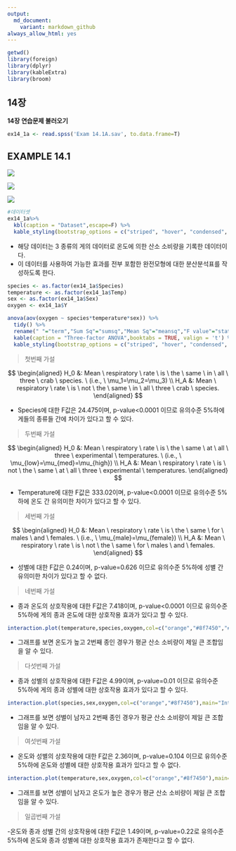 ```yaml
---
output:
  md_document:
    variant: markdown_github
always_allow_html: yes
---
```



```r
getwd()
library(foreign)
library(dplyr)
library(kableExtra)
library(broom)
```

## 14장

**14장 연습문제 불러오기**

```r
ex14_1a <- read.spss('Exam 14.1A.sav', to.data.frame=T)
```

## EXAMPLE 14.1

![](C:/git_blog/study/img/의학통계방법론/의학통계방법론/ch14/14-1a-1.png)

![](C:/git_blog/study/img/의학통계방법론/ch14/14-1a-2.png)

![](C:/git_blog/study/img/의학통계방법론/ch14/14-1b.png)

```r
#데이터셋
ex14_1a%>%
  kbl(caption = "Dataset",escape=F) %>%
  kable_styling(bootstrap_options = c("striped", "hover", "condensed", "responsive"))
```

- 해당 데이터는 3 종류의 게의 데이터로 온도에 의한 산소 소비량을 기록한 데이터이다. <br/>
- 이 데이터를 사용하여 가능한 효과를 전부 포함한 완전모형에 대한 분산분석표를 작성하도록 한다.

```r
species <- as.factor(ex14_1a$Species)
temperature <- as.factor(ex14_1a$Temp)
sex <- as.factor(ex14_1a$Sex)
oxygen <- ex14_1a$Y

anova(aov(oxygen ~ species*temperature*sex)) %>% 
  tidy() %>% 
  rename(" "="term","Sum Sq"="sumsq","Mean Sq"="meansq","F value"="statistic","Pr(>F)"="p.value") %>% 
  kable(caption = "Three-factor ANOVA",booktabs = TRUE, valign = 't') %>%
  kable_styling(bootstrap_options = c("striped", "hover", "condensed", "responsive"))
```

> 첫번째 가설

$$
\begin{aligned}
H_0 &: Mean \ respiratory \ rate \ is \ the \ same \ in \ all \ three \ crab \ species. \ (i.e., \ \mu_1=\mu_2=\mu_3) \\
H_A &: Mean \ respiratory \ rate \ is \ not \ the \ same \ in \ all \ three \ crab \ species.
\end{aligned}
$$

- Species에 대한 F값은 24.475이며, p-value<0.0001 이므로 유의수준 5%하에 게들의 종류들 간에 차이가 있다고 할 수 있다.

> 두번째 가설

$$
\begin{aligned}
H_0 &: Mean \ respiratory \ rate \ is \ the \ same \ at \ all \ three \ experimental \ temperatures. \ (i.e., \ \mu_{low}=\mu_{med}=\mu_{high}) \\
H_A &: Mean \ respiratory \ rate \ is \ not \ the \ same \ at \ all \ three \ experimental \ temperatures.
\end{aligned}
$$

- Temperature에 대한 F값은 333.02이며, p-value<0.0001 이므로 유의수준 5%하에 온도 간 유의미한 차이가 있다고 할 수 있다.

> 세번째 가설

$$
\begin{aligned}
H_0 &: Mean \ respiratory \ rate \ is \ the \ same \ for \ males \ and \ females. \ (i.e., \ \mu_{male}=\mu_{female}) \\
H_A &: Mean \ respiratory \ rate \ is \ not \ the \ same \ for \ males \ and \ females.
\end{aligned}
$$

- 성별에 대한 F값은 0.24이며, p-value=0.626 이므로 유의수준 5%하에 성별 간 유의미한 차이가 있다고 할 수 없다.

> 네번째 가설

- 종과 온도의 상호작용에 대한 F값은 7.418이며, p-value<0.0001 이므로 유의수준 5%하에 게의 종과 온도에 대한 상호작용 효과가 있다고 할 수 있다.

```r
interaction.plot(temperature,species,oxygen,col=c("orange","#8f7450","#8dd3c7"),main="Interaction plot of temperature and species",lwd=2)
```

- 그래프를 보면 온도가 높고 2번째 종인 경우가 평균 산소 소비량이 제일 큰 조합임을 알 수 있다.

> 다섯번째 가설

- 종과 성별의 상호작용에 대한 F값은 4.99이며, p-value=0.01 이므로 유의수준 5%하에 게의 종과 성별에 대한 상호작용 효과가 있다고 할 수 있다.

```r
interaction.plot(species,sex,oxygen,col=c("orange","#8f7450"),main="Interaction plot of species and sex",lwd=2)
```

- 그래프를 보면 성별이 남자고 2번째 종인 경우가 평균 산소 소비량이 제일 큰 조합임을 알 수 있다.

> 여섯번째 가설

- 온도와 성별의 상호작용에 대한 F값은 2.36이며, p-value=0.104 이므로 유의수준 5%하에 온도와 성별에 대한 상호작용 효과가 있다고 할 수 없다.

```r
interaction.plot(temperature,sex,oxygen,col=c("orange","#8f7450"),main="Interaction plot of temperature and sex",lwd=2)
```

- 그래프를 보면 성별이 남자고 온도가 높은 경우가 평균 산소 소비량이 제일 큰 조합임을 알 수 있다.

> 일곱번째 가설

-온도와 종과 성별 간의 상호작용에 대한 F값은 1.49이며, p-value=0.22로 유의수준 5%하에 온도와 종과 성별에 대한 상호작용 효과가 존재한다고 할 수 없다.
